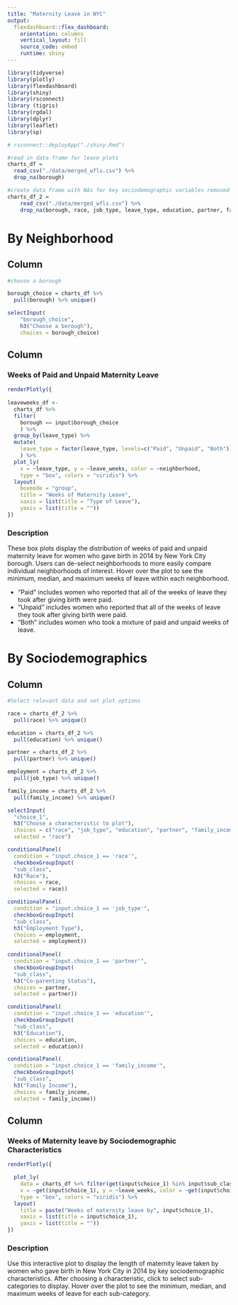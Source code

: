 ```yaml
---
title: "Maternity Leave in NYC"
output: 
  flexdashboard::flex_dashboard:
    orientation: columns
    vertical_layout: fill
    source_code: embed
    runtime: shiny
---
```


```r
library(tidyverse)
library(plotly)
library(flexdashboard)
library(shiny)
library(rsconnect)
library (tigris)
library(rgdal)
library(dplyr)
library(leaflet)
library(sp)

# rsconnect::deployApp("./shiny.Rmd")

#read in data frame for leave plots
charts_df = 
  read_csv("./data/merged_wfls.csv") %>% 
  drop_na(borough)

#create data frame with NAs for key sociodemographic variables removed
charts_df_2 = 
    read_csv("./data/merged_wfls.csv") %>% 
    drop_na(borough, race, job_type, leave_type, education, partner, family_income)

```

By Neighborhood
=====================================

Column {.sidebar}
-----------------------------------------------------------------------
```r
#choose a borough

borough_choice = charts_df %>% 
  pull(borough) %>% unique() 

selectInput(
    "borough_choice",
    h3("Choose a borough"),
    choices = borough_choice)
```

Column {.tabset}
-----------------------------------------------------------------------
### Weeks of Paid and Unpaid Maternity Leave

```r
renderPlotly({
  
leaveweeks_df <- 
  charts_df %>% 
  filter(
    borough == input$borough_choice
    ) %>% 
  group_by(leave_type) %>% 
  mutate(
    leave_type = factor(leave_type, levels=c("Paid", "Unpaid", "Both")),
    ) %>% 
  plot_ly(
    x = ~leave_type, y = ~leave_weeks, color = ~neighborhood,
    type = "box", colors = "viridis") %>%
  layout(
    boxmode = "group",
    title = "Weeks of Maternity Leave",
    xaxis = list(title = "Type of Leave"),
    yaxis = list(title = ""))
})
```

### Description

These box plots display the distribution of weeks of paid and unpaid maternity leave for women who gave birth in 2014 by New York City borough. Users can de-select neighborhoods to more easily compare individual neighborhoods of interest. Hover over the plot to see the minimum, median, and maximum weeks of leave within each neighborhood.

* "Paid" includes women who reported that all of the weeks of leave they took after giving birth were paid. 
* "Unpaid" includes women who reported that all of the weeks of leave they took after giving birth were paid. 
* "Both" includes women who took a mixture of paid and unpaid weeks of leave.


By Sociodemographics
=====================================

Column {.sidebar}
-----------------------------------------------------------------------
```r
#Select relevant data and set plot options

race = charts_df_2 %>% 
  pull(race) %>% unique()

education = charts_df_2 %>% 
  pull(education) %>% unique()

partner = charts_df_2 %>% 
  pull(partner) %>% unique()

employment = charts_df_2 %>% 
  pull(job_type) %>% unique()

family_income = charts_df_2 %>% 
  pull(family_income) %>% unique()

selectInput(
  "choice_1",
  h3("Choose a characteristic to plot"),
  choices = c("race", "job_type", "education", "partner", "family_income"),
  selected = "race")

conditionalPanel(
  condition = "input.choice_1 == 'race'",
  checkboxGroupInput( 
  "sub_class",
  h3("Race"),
  choices = race,
  selected = race))

conditionalPanel(
  condition = "input.choice_1 == 'job_type'",
  checkboxGroupInput(
  "sub_class", 
  h3("Employment Type"), 
  choices = employment,
  selected = employment)) 
 
conditionalPanel(
  condition = "input.choice_1 == 'partner'", 
  checkboxGroupInput(
  "sub_class",
  h3("Co-parenting Status"),
  choices = partner,
  selected = partner))

conditionalPanel(
  condition = "input.choice_1 == 'education'",  
  checkboxGroupInput(
  "sub_class",
  h3("Education"),
  choices = education,
  selected = education))

conditionalPanel(
  condition = "input.choice_1 == 'family_income'",
  checkboxGroupInput(
  "sub_class",
  h3("Family Income"), 
  choices = family_income,
  selected = family_income))
```

Column {.tabset}
-----------------------------------------------------------------------

### Weeks of Maternity leave by Sociodemographic Characteristics
```r
renderPlotly({

  plot_ly(
    data = charts_df %>% filter(get(input$choice_1) %in% input$sub_class),
    x = ~get(input$choice_1), y = ~leave_weeks, color = ~get(input$choice_1),
    type = "box", colors = "viridis") %>% 
  layout(
    title = paste("Weeks of maternity leave by", input$choice_1),
    xaxis = list(title = input$choice_1),
    yaxis = list(title = ""))
})
```

### Description

Use this interactive plot to display the length of maternity leave taken by women who gave birth in New York City in 2014 by key sociodemographic characteristics. After choosing a characteristic, click to select sub-categories to display. Hover over the plot to see the minimum, median, and maximum weeks of leave for each sub-category.


